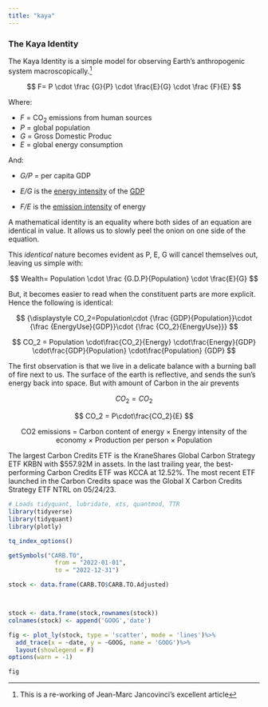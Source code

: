 ```yaml
---
title: "kaya"
---
```


### The Kaya Identity

The Kaya Identity is a simple model for observing Earth's anthropogenic system macroscopically.[^1]

[^1]: This is a re-working of Jean-Marc Jancovinci's excellent article

$$
F=  P \cdot \frac {G}{P} \cdot \frac{E}{G} \cdot \frac {F}{E}
$$

Where:

-   *F* = CO~2~ emissions from human sources
-   *P* = global population
-   *G* = Gross Domestic Produc
-   *E* = global energy consumption

And:

-   *G/P* = per capita GDP

-   *E/G* is the [energy intensity](https://en.wikipedia.org/wiki/Energy_intensity "Energy intensity") of the [GDP](https://en.wikipedia.org/wiki/Gross_domestic_product "Gross domestic product")

-   *F/E* is the [emission intensity](https://en.wikipedia.org/wiki/Emission_intensity "Emission intensity") of energy

A mathematical identity is an equality where both sides of an equation are identical in value. It allows us to slowly peel the onion on one side of the equation.

This *identical* nature becomes evident as P, E, G will cancel themselves out, leaving us simple with:

$$
Wealth=  Population \cdot \frac {G.D.P}{Population} \cdot \frac{E}{G} 
$$

But, it becomes easier to read when the constituent parts are more explicit. Hence the following is identical:

$$
{\displaystyle CO_2=Population\cdot {\frac {GDP}{Population}}\cdot {\frac {EnergyUse}{GDP}}\cdot {\frac {CO_2}{EnergyUse}}}
$$

$$
CO_2 = Population \cdot\frac{CO_2}{Energy} \cdot\frac{Energy}{GDP}
\cdot\frac{GDP}{Population}
\cdot\frac{Population} {GDP}
$$

The first observation is that we live in a delicate balance with a burning ball of fire next to us. The surface of the earth is reflective, and sends the sun's energy back into space. But with amount of Carbon in the air prevents

$$
 CO_2 = CO_2
$$

$$
CO_2 = P\cdot\frac{CO_2}{E}
$$

$$
\text{ CO2 emissions = Carbon content of energy × Energy intensity of the economy × Production per person × Population}
$$

The largest Carbon Credits ETF is the KraneShares Global Carbon Strategy ETF KRBN with $557.92M in assets. In the last trailing year, the best-performing Carbon Credits ETF was KCCA at 12.52%. The most recent ETF launched in the Carbon Credits space was the Global X Carbon Credits Strategy ETF NTRL on 05/24/23.

```r
# Loads tidyquant, lubridate, xts, quantmod, TTR 
library(tidyverse)
library(tidyquant)
library(plotly)
```

```r


tq_index_options()

getSymbols("CARB.TO",
             from = "2022-01-01",
             to = "2022-12-31")

stock <- data.frame(CARB.TO$CARB.TO.Adjusted)



stock <- data.frame(stock,rownames(stock))
colnames(stock) <- append('GOOG','date')

fig <- plot_ly(stock, type = 'scatter', mode = 'lines')%>%
  add_trace(x = ~date, y = ~GOOG, name = 'GOOG')%>%
  layout(showlegend = F)
options(warn = -1)

fig
```

